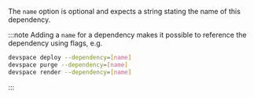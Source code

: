 The `name` option is optional and expects a string stating the name of this dependency.

:::note
Adding a `name` for a dependency makes it possible to reference the dependency using flags, e.g.
```bash
devspace deploy --dependency=[name]
devspace purge --dependency=[name]
devspace render --dependency=[name]
```
:::
